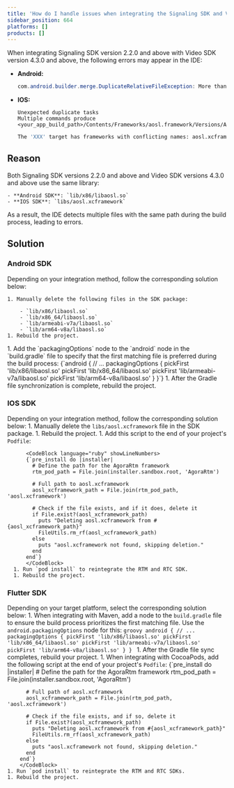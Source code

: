```yaml
---
title: 'How do I handle issues when integrating the Signaling SDK and Video SDK simultaneously?'
sidebar_position: 664
platforms: []
products: []
---
```




When integrating Signaling SDK version 2.2.0 and above with Video SDK version 4.3.0 and above, the following errors may appear in the IDE:

- **Android:**
    ```java
    com.android.builder.merge.DuplicateRelativeFileException: More than one file was found with OS independent path 'lib/x86/libaosl.so'
    ```

- **IOS:**

    ```objc
    Unexpected duplicate tasks
    Multiple commands produce <your_app_build_path>/Contents/Frameworks/aosl.framework/Versions/A'
    ```

    ```bash
    The 'XXX' target has frameworks with conflicting names: aosl.xcframework.
    ```

## Reason

Both Signaling SDK versions 2.2.0 and above and Video SDK versions 4.3.0 and above use the same library:

    - **Android SDK**: `lib/x86/libaosl.so`
    - **IOS SDK**: `libs/aosl.xcframework`

As a result, the IDE detects multiple files with the same path during the build process, leading to errors.

## Solution

### Android SDK

Depending on your integration method, follow the corresponding solution below:

<Tabs>
  <TabItem value="Android-cdn" label="Using CDN">
   
    1. Manually delete the following files in the SDK package:

        - `lib/x86/libaosl.so`
        - `lib/x86_64/libaosl.so`
        - `lib/armeabi-v7a/libaosl.so`
        - `lib/arm64-v8a/libaosl.so`
    1. Rebuild the project.
  </TabItem>
  <TabItem value="Android-maven" label="Using Maven">
    1. Add the `packagingOptions` node to the `android` node in the `build.gradle` file to specify that the first matching file is preferred during the build process:
        <CodeBlock language="groovy" showLineNumbers>
        {`android {
          // ...
          packagingOptions {
            pickFirst 'lib/x86/libaosl.so'
            pickFirst 'lib/x86_64/libaosl.so'
            pickFirst 'lib/armeabi-v7a/libaosl.so'
            pickFirst 'lib/arm64-v8a/libaosl.so'
          }
        }`}
        </CodeBlock>
    1. After the Gradle file synchronization is complete, rebuild the project.
  </TabItem>
</Tabs>

### IOS SDK

Depending on your integration method, follow the corresponding solution below:
<Tabs>
  <TabItem value="ios-cdn" label="Using CDN">
    1. Manually delete the `libs/aosl.xcframework` file in the SDK package.
    1. Rebuild the project.
  </TabItem>
  <TabItem value="ios-CocoaPods" label="Using CocoaPods">
      1. Add this script to the end of your project's `Podfile`:

          <CodeBlock language="ruby" showLineNumbers>
          {`pre_install do |installer|
            # Define the path for the AgoraRtm framework
            rtm_pod_path = File.join(installer.sandbox.root, 'AgoraRtm')

            # Full path to aosl.xcframework
            aosl_xcframework_path = File.join(rtm_pod_path, 'aosl.xcframework')

            # Check if the file exists, and if it does, delete it
            if File.exist?(aosl_xcframework_path)
              puts "Deleting aosl.xcframework from #{aosl_xcframework_path}"
              FileUtils.rm_rf(aosl_xcframework_path)
            else
              puts "aosl.xcframework not found, skipping deletion."
            end
          end`}
          </CodeBlock>
      1. Run `pod install` to reintegrate the RTM and RTC SDK.
      1. Rebuild the project.
  </TabItem>
</Tabs>

### Flutter SDK

Depending on your target platform, select the corresponding solution below:
<Tabs>
  <TabItem value="android" label="Android">
    1. When integrating with Maven, add a node to the `build.gradle` file to ensure the build process prioritizes the first matching file. Use the `android.packagingOptions` node for this:
        ```groovy
        android {
          // ...
          packagingOptions {
            pickFirst 'lib/x86/libaosl.so'
            pickFirst 'lib/x86_64/libaosl.so'
            pickFirst 'lib/armeabi-v7a/libaosl.so'
            pickFirst 'lib/arm64-v8a/libaosl.so'
          }
        }
        ```
    1. After the Gradle file sync completes, rebuild your project.
  </TabItem>
  <TabItem value="iOS" label="iOS">
    1. When integrating with CocoaPods, add the following script at the end of your project's `Podfile`:
        <CodeBlock language="ruby" showLineNumbers>
        {`pre_install do |installer|
        # Define the path for the AgoraRtm framework
          rtm_pod_path = File.join(installer.sandbox.root, 'AgoraRtm')

          # Full path of aosl.xcframework
          aosl_xcframework_path = File.join(rtm_pod_path, 'aosl.xcframework')

          # Check if the file exists, and if so, delete it
          if File.exist?(aosl_xcframework_path)
            puts "Deleting aosl.xcframework from #{aosl_xcframework_path}"
            FileUtils.rm_rf(aosl_xcframework_path)
          else
            puts "aosl.xcframework not found, skipping deletion."
          end
        end`}
        </CodeBlock>
    1. Run `pod install` to reintegrate the RTM and RTC SDKs.
    1. Rebuild the project.
  </TabItem>
</Tabs>
























